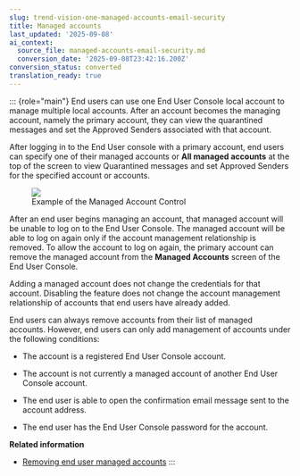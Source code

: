 ```yaml
---
slug: trend-vision-one-managed-accounts-email-security
title: Managed accounts
last_updated: '2025-09-08'
ai_context:
  source_file: managed-accounts-email-security.md
  conversion_date: '2025-09-08T23:42:16.200Z'
conversion_status: converted
translation_ready: true
---
```


::: {role="main"}
End users can use one End User Console local account to manage multiple local accounts. After an account becomes the managing account, namely the primary account, they can view the quarantined messages and set the Approved Senders associated with that account.

After logging in to the End User console with a primary account, end users can specify one of their managed accounts or **All managed accounts** at the top of the screen to view Quarantined messages and set Approved Senders for the specified account or accounts.

<figure>
<img src="./images/Managed_Account_Control=GUID-2EE55773-F249-45CE-B9B1-B2F3D8A8CF49=1=en-us=Low.webp" />
<figcaption>Example of the Managed Account Control</figcaption>
</figure>

After an end user begins managing an account, that managed account will be unable to log on to the End User Console. The managed account will be able to log on again only if the account management relationship is removed. To allow the account to log on again, the primary account can remove the managed account from the **Managed Accounts** screen of the End User Console.

Adding a managed account does not change the credentials for that account. Disabling the feature does not change the account management relationship of accounts that end users have already added.

End users can always remove accounts from their list of managed accounts. However, end users can only add management of accounts under the following conditions:

- The account is a registered End User Console account.

- The account is not currently a managed account of another End User Console account.

- The end user is able to open the confirmation email message sent to the account address.

- The end user has the End User Console password for the account.

**Related information**

- [Removing end user managed accounts](removing-end-user-managed-accounts.mdx)
:::
